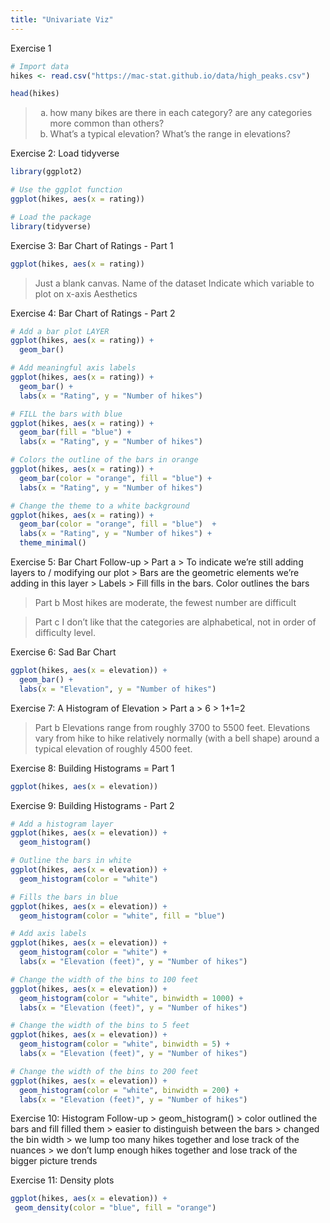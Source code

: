 ```yaml
---
title: "Univariate Viz"
---
```


Exercise 1
```r
# Import data
hikes <- read.csv("https://mac-stat.github.io/data/high_peaks.csv")
```

```r
head(hikes)
```
> a. how many bikes are there in each category? are any categories more common than others?
> b. What's a typical elevation? What's the range in elevations?

Exercise 2: Load tidyverse
```r
library(ggplot2)
```

```r
# Use the ggplot function
ggplot(hikes, aes(x = rating))
```
```r
# Load the package
library(tidyverse)
```
Exercise 3: Bar Chart of Ratings - Part 1
```r
ggplot(hikes, aes(x = rating))
```
> Just a blank canvas.
> Name of the dataset
> Indicate which variable to plot on x-axis
> Aesthetics

Exercise 4: Bar Chart of Ratings - Part 2
```r
# Add a bar plot LAYER
ggplot(hikes, aes(x = rating)) +
  geom_bar()
```
```r
# Add meaningful axis labels
ggplot(hikes, aes(x = rating)) +
  geom_bar() +
  labs(x = "Rating", y = "Number of hikes")
```
```r
# FILL the bars with blue
ggplot(hikes, aes(x = rating)) +
  geom_bar(fill = "blue") +
  labs(x = "Rating", y = "Number of hikes")
```
```r
# Colors the outline of the bars in orange
ggplot(hikes, aes(x = rating)) +
  geom_bar(color = "orange", fill = "blue") +
  labs(x = "Rating", y = "Number of hikes")
```
```r
# Change the theme to a white background
ggplot(hikes, aes(x = rating)) +
  geom_bar(color = "orange", fill = "blue")  +
  labs(x = "Rating", y = "Number of hikes") +
  theme_minimal()
```

Exercise 5: Bar Chart Follow-up
> Part a
> To indicate we're still adding layers to / modifying our plot
> Bars are the geometric elements we're adding in this layer
> Labels
> Fill fills in the bars. Color outlines the bars

> Part b
> Most hikes are moderate, the fewest number are difficult

> Part c
> I don’t like that the categories are alphabetical, not in order of difficulty level.

Exercise 6: Sad Bar Chart
```r
ggplot(hikes, aes(x = elevation)) +
  geom_bar() +
  labs(x = "Elevation", y = "Number of hikes")
```

Exercise 7: A Histogram of Elevation
> Part a
> 6
> 1+1=2

> Part b
> Elevations range from roughly 3700 to 5500 feet. Elevations vary from hike to hike relatively normally (with a bell shape) around a typical elevation of roughly 4500 feet.

Exercise 8: Building Histograms = Part 1 
```r
ggplot(hikes, aes(x = elevation))
```
Exercise 9: Building Histograms - Part 2
```r
# Add a histogram layer
ggplot(hikes, aes(x = elevation)) +
  geom_histogram()
```
```r
# Outline the bars in white
ggplot(hikes, aes(x = elevation)) +
  geom_histogram(color = "white") 
```
```r
# Fills the bars in blue
ggplot(hikes, aes(x = elevation)) +
  geom_histogram(color = "white", fill = "blue") 
```
```r
# Add axis labels
ggplot(hikes, aes(x = elevation)) +
  geom_histogram(color = "white") +
  labs(x = "Elevation (feet)", y = "Number of hikes")
```
```r
# Change the width of the bins to 100 feet
ggplot(hikes, aes(x = elevation)) +
  geom_histogram(color = "white", binwidth = 1000) +
  labs(x = "Elevation (feet)", y = "Number of hikes")
```
```r
# Change the width of the bins to 5 feet
ggplot(hikes, aes(x = elevation)) +
  geom_histogram(color = "white", binwidth = 5) +
  labs(x = "Elevation (feet)", y = "Number of hikes")
```
```r
# Change the width of the bins to 200 feet
ggplot(hikes, aes(x = elevation)) +
  geom_histogram(color = "white", binwidth = 200) +
  labs(x = "Elevation (feet)", y = "Number of hikes")
```

Exercise 10: Histogram Follow-up
> geom_histogram()
> color outlined the bars and fill filled them
> easier to distinguish between the bars
> changed the bin width
> we lump too many hikes together and lose track of the nuances
> we don’t lump enough hikes together and lose track of the bigger picture trends

Exercise 11: Density plots
```r
ggplot(hikes, aes(x = elevation)) +
 geom_density(color = "blue", fill = "orange")
```

